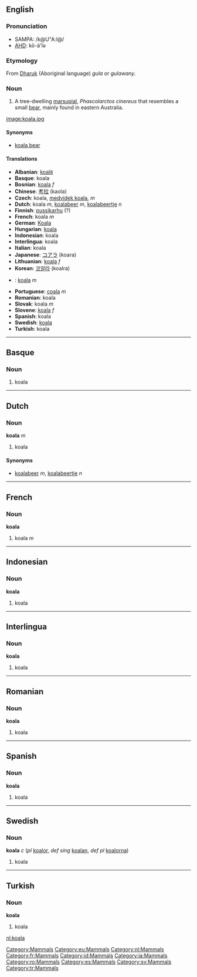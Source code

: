 ==English==
[[Category:Mammals]]
===Pronunciation===
*SAMPA: /k@U"A:l@/
*[[w:AHD|AHD]]: kō-ä'lə

===Etymology===
From [[w:Dharuk|Dharuk]] (Aboriginal language) ''gula'' or ''gulawany''.

===Noun===
# A tree-dwelling [[marsupial]], ''Phascolarctos cinereus'' that resembles a small [[bear]], mainly found in eastern Australia.

[[image:koala.jpg]]

====Synonyms====
*[[koala bear]]

====Translations====
*'''Albanian''': [[koalë]]
*'''Basque''': koala
*'''Bosnian''': [[koala]] ''f''
*'''Chinese''': [[考拉]] (kaola)
*'''Czech''': koala,  [[medvídek koala]],  ''m''
*'''Dutch''': koala ''m'', [[koalabeer]] ''m'', [[koalabeertje]] ''n''
*'''Finnish''': [[pussikarhu]] (?)
*'''French''': koala ''m''
*'''German''': [[Koala]]
*'''Hungarian''': [[koala]]
*'''Indonesian''': koala
*'''Interlingua''': koala
*'''Italian''': koala
*'''Japanese''': [[コアラ]] (koara)
*'''Lithuanian''': [[koala]] ''f''
*'''Korean''': [[코알라]] (koalra)
*{{no}}: [[koala]] ''m''
*'''Portuguese''': [[coala]] ''m''
*'''Romanian''': koala
*'''Slovak''': koala  ''m''
*'''Slovene''': [[koala]] ''f''
*'''Spanish''': koala
*'''Swedish''': [[koala#Swedish|koala]]
*'''Turkish''': koala

----

==Basque==
[[Category:eu:Mammals]]
===Noun===
#koala

----
==Dutch==
[[Category:nl:Mammals]]
===Noun===
'''koala''' ''m''

#koala

====Synonyms====
*[[koalabeer]] ''m'', [[koalabeertje]] ''n''

----
==French==
[[Category:fr:Mammals]]
===Noun===
'''koala'''

#koala ''m''

----
==Indonesian==
[[Category:id:Mammals]]
===Noun===
'''koala'''

#koala

----
==Interlingua==
[[Category:ia:Mammals]]
===Noun===
'''koala'''

#koala

----
==Romanian==
[[Category:ro:Mammals]]
===Noun===
'''koala'''

#koala

----
==Spanish==
[[Category:es:Mammals]]
===Noun===
'''koala'''

#koala

----
==Swedish==
[[Category:sv:Mammals]]
===Noun===
'''koala''' ''c'' (''pl'' [[koalor]], ''def sing'' [[koalan]], ''def pl'' [[koalorna]])

#koala
----
==Turkish==
[[Category:tr:Mammals]]
===Noun===
'''koala'''

#koala

[[nl:koala]]